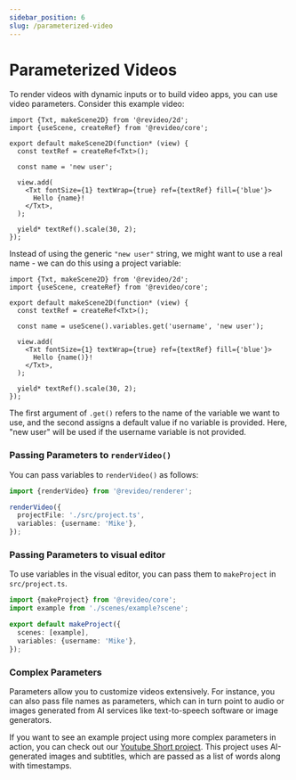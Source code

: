 ```yaml
---
sidebar_position: 6
slug: /parameterized-video
---
```


# Parameterized Videos

To render videos with dynamic inputs or to build video apps, you can use video
parameters. Consider this example video:

```tsx editor
import {Txt, makeScene2D} from '@revideo/2d';
import {useScene, createRef} from '@revideo/core';

export default makeScene2D(function* (view) {
  const textRef = createRef<Txt>();

  const name = 'new user';

  view.add(
    <Txt fontSize={1} textWrap={true} ref={textRef} fill={'blue'}>
      Hello {name}!
    </Txt>,
  );

  yield* textRef().scale(30, 2);
});
```

Instead of using the generic `"new user"` string, we might want to use a real
name - we can do this using a project variable:

```tsx
import {Txt, makeScene2D} from '@revideo/2d';
import {useScene, createRef} from '@revideo/core';

export default makeScene2D(function* (view) {
  const textRef = createRef<Txt>();

  const name = useScene().variables.get('username', 'new user');

  view.add(
    <Txt fontSize={1} textWrap={true} ref={textRef} fill={'blue'}>
      Hello {name()}!
    </Txt>,
  );

  yield* textRef().scale(30, 2);
});
```

The first argument of `.get()` refers to the name of the variable we want to
use, and the second assigns a default value if no variable is provided. Here,
"new user" will be used if the username variable is not provided.

### Passing Parameters to `renderVideo()`

You can pass variables to `renderVideo()` as follows:

```ts
import {renderVideo} from '@revideo/renderer';

renderVideo({
  projectFile: './src/project.ts',
  variables: {username: 'Mike'},
});
```

### Passing Parameters to visual editor

To use variables in the visual editor, you can pass them to `makeProject` in
`src/project.ts`.

```ts
import {makeProject} from '@revideo/core';
import example from './scenes/example?scene';

export default makeProject({
  scenes: [example],
  variables: {username: 'Mike'},
});
```

### Complex Parameters

Parameters allow you to customize videos extensively. For instance, you can also
pass file names as parameters, which can in turn point to audio or images
generated from AI services like text-to-speech software or image generators.

If you want to see an example project using more complex parameters in action,
you can check out our
[Youtube Short project](https://github.com/redotvideo/examples/tree/main/youtube-shorts).
This project uses AI-generated images and subtitles, which are passed as a list
of words along with timestamps.
